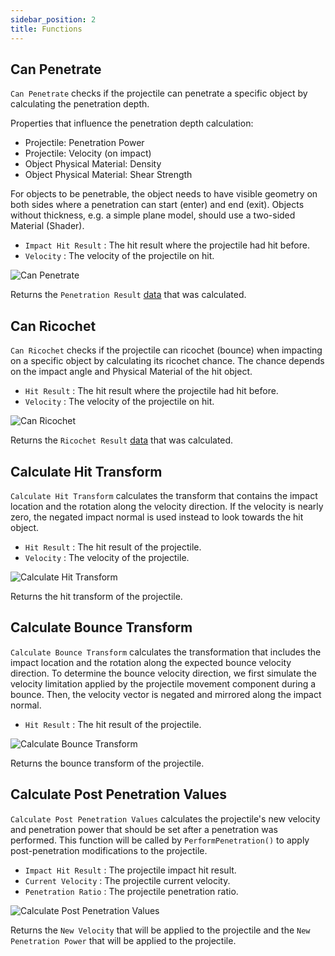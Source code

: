```yaml
---
sidebar_position: 2
title: Functions
---
```


 

## Can Penetrate

`Can Penetrate` checks if the projectile can penetrate a specific object by
calculating the penetration depth.

Properties that influence the penetration depth calculation:
- Projectile: Penetration Power
- Projectile: Velocity (on impact)
- Object Physical Material: Density
- Object Physical Material: Shear Strength

For objects to be penetrable, the object needs to have visible geometry on both
sides where a penetration can start (enter) and end (exit).
Objects without thickness, e.g. a simple plane model, should use a two-sided
Material (Shader).

* `Impact Hit Result`  : The hit result where the projectile
had hit before.
* `Velocity`   : The velocity of the projectile on hit.

![Can Penetrate](_static/img/functions/can-penetrate.png)

Returns the `Penetration Result`   [data](/docs/projectile-module/types#ricochet-result) that was calculated.

## Can Ricochet

`Can Ricochet` checks if the projectile can ricochet (bounce) when impacting on
a specific object by calculating its ricochet chance. The chance depends on
the impact angle and Physical Material of the hit object.

* `Hit Result`  : The hit result where the projectile had
hit before.
* `Velocity`   : The velocity of the projectile on hit.

![Can Ricochet](_static/img/functions/can-ricochet.png)

Returns the `Ricochet Result` [data](/docs/projectile-module/types#ricochet-result) that was calculated.

## Calculate Hit Transform

`Calculate Hit Transform` calculates the transform that contains the impact
location and the rotation along the velocity direction.
If the velocity is nearly zero, the negated impact normal is used instead to
look towards the hit object.

* `Hit Result` : The hit result of the projectile.
* `Velocity` : The velocity of the projectile.

![Calculate Hit Transform](_static/img/functions/calculate-hit-transform.png)

Returns the hit transform  of the projectile.

## Calculate Bounce Transform

`Calculate Bounce Transform` calculates the transformation that includes the
impact location and the rotation along the expected bounce velocity direction.
To determine the bounce velocity direction, we first simulate the velocity
limitation applied by the projectile movement component during a bounce.
Then, the velocity vector is negated and mirrored along the impact normal.

* `Hit Result`   : The hit result of the projectile.

![Calculate Bounce Transform](_static/img/functions/calculate-bounce-transform.png)

Returns the bounce transform   of the projectile.

## Calculate Post Penetration Values

`Calculate Post Penetration Values` calculates the projectile's new velocity and
penetration power that should be set after a penetration was performed.
This function will be called by `PerformPenetration()` to apply post-penetration
modifications to the projectile.

* `Impact Hit Result`   : The projectile impact hit result.
* `Current Velocity`   : The projectile current velocity.
* `Penetration Ratio`   : The projectile penetration ratio.

![Calculate Post Penetration Values](_static/img/functions/calculate-post-penetration-values.png)

Returns the `New Velocity`   that will be applied to the
projectile and the `New Penetration Power` that will be applied
to the projectile.